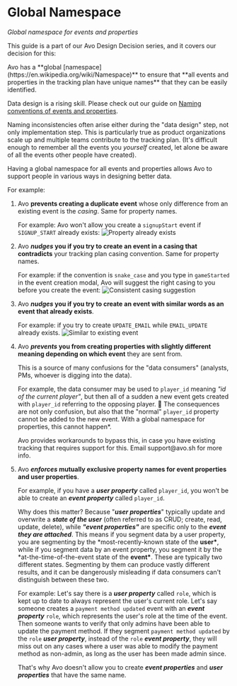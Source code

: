 
# Global Namespace

_Global namespace for events and properties_

This guide is a part of our Avo Design Decision series, and it covers our decision for this:

<Callout emoji="👉">
  Avo has a **global [namespace](https://en.wikipedia.org/wiki/Namespace)** to
  ensure that **all events and properties in the tracking plan have unique
  names** that they can be easily identified.
</Callout>

Data design is a rising skill. Please check out our guide on [Naming conventions of events and properties](/data-design/naming-conventions).

Naming inconsistencies often arise either during the "data design" step, not only implementation step. This is particularly true as product organizations scale up and multiple teams contribute to the tracking plan. (It's difficult enough to remember all the events you _yourself_ created, let alone be aware of all the events other people have created).

Having a global namespace for all events and properties allows Avo to support people in various ways in designing better data.

For example:

1. Avo **prevents creating a duplicate event** whose only difference from an existing event is the _casing_. Same for property names.

   For example: Avo won't allow you create a `signupStart` event if `SIGNUP_START` already exists:
   ![Property already exists](/images/best-practices/naming-conventions/already_exists.png)
   
2. Avo **_nudges_ you if you try to create an event in a casing that contradicts** your tracking plan casing convention. Same for property names.

   For example: if the convention is `snake_case` and you type in `gameStarted` in the event creation modal, Avo will suggest the right casing to you before you create the event:
   ![Consistent casing suggestion](/images/best-practices/naming-conventions/consistent_casing.png)
   
3. Avo **_nudges_ you if you try to create an event with similar words as an event that already exists**.

   For example: if you try to create `UPDATE_EMAIL` while `EMAIL_UPDATE` already exists.
   ![Similar to existing event](/images/best-practices/naming-conventions/similar_to.png)
   
4. Avo **_prevents_ you from creating properties with slightly different meaning depending on which event** they are sent from.

   This is a source of many confusions for the "data consumers" (analysts, PMs, whoever is digging into the data).

   For example, the data consumer may be used to `player_id` meaning _"id of the current player"_, but then all of a sudden a new event gets created with `player_id` referring to the opposing player. 🤯 The consequences are not only confusion, but also that the "normal" `player_id` property cannot be added to the new event. With a global namespace for properties, this cannot happen\*.

   <Callout>
     Avo provides workarounds to bypass this, in case you have existing tracking
     that requires support for this. Email support@avo.sh for more info.
   </Callout>

5. Avo **_enforces_ mutually exclusive property names for event properties and user properties**.

   For example, if you have a **_user property_** called `player_id`, you won't be able to create an **_event property_** called `player_id`.

   Why does this matter? Because "**_user properties_**" typically update and overwrite a **_state of the user_** (often referred to as CRUD; create, read, update, delete), while **_"event properties"_** are specific only to the **_event they are attached_**. This means if you segment data by a user property, you are segmenting by the \*most-recently-known state of the **user\***, while if you segment data by an event property, you segment it by the \*at-the-time-of-the-event state of the **event\***. These are typically two different states. Segmenting by them can produce vastly different results, and it can be dangerously misleading if data consumers can't distinguish between these two.

   For example: Let's say there is a **_user property_** called `role`, which is kept up to date to always represent the user's current role. Let's say someone creates a `payment method updated` event with an **_event property_** `role`, which represents the user's role at the time of the event. Then someone wants to verify that only admins have been able to update the payment method. If they segment `payment method updated` by the `role` **_user property_**, instead of the `role` **_event property_**, they will miss out on any cases where a user was able to modify the payment method as non-admin, as long as the user has been made admin since.

   That's why Avo doesn't allow you to create **_event properties_** and **_user properties_** that have the same name.
